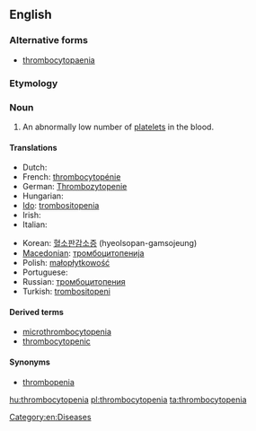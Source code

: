 ==English==
{{wikipedia}}
===Alternative forms===
*[[thrombocytopaenia]]

===Etymology===
{{prefix|thromb|alt1=thrombo-|cytopenia}}

===Noun===
{{en-noun|~}}

# {{context|hematology|lang=en}} An abnormally low number of [[platelet]]s in the blood.

====Translations====
{{trans-top|abnormally low platelet count}}
* Dutch: {{t+|nl|trombocytopenie}}
* French: [[thrombocytopénie]]
* German: [[Thrombozytopenie]] {{f}}
* Hungarian: {{t-|hu|trombocitopénia}}
* [[Ido]]: [[trombositopenia]]
* Irish: {{t-|ga|trombaicítipéine|f}}
* Italian: {{t-|it|piastrinopenia}}
{{trans-mid}}
* Korean: [[혈소판감소증]] (hyeolsopan-gamsojeung)
* [[Macedonian]]: [[тромбоцитопенија]]
* Polish: [[małopłytkowość]]
* Portuguese: {{t-|pt|trombocitopenia}}
* Russian: [[тромбоцитопения]]
* Turkish: [[trombositopeni]]
{{trans-bottom}}

====Derived terms====
*[[microthrombocytopenia]]
*[[thrombocytopenic]]

====Synonyms====
*[[thrombopenia]]

[[Category:en:Diseases]]

[[hu:thrombocytopenia]]
[[pl:thrombocytopenia]]
[[ta:thrombocytopenia]]